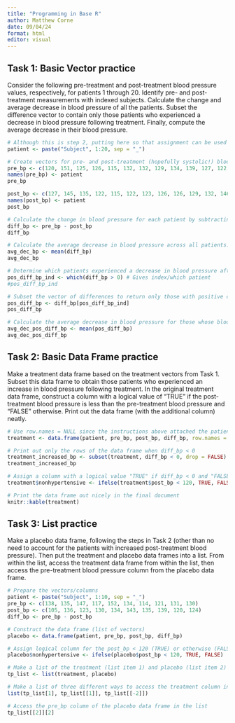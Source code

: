 ```yaml
---
title: "Programming in Base R"
author: Matthew Corne
date: 09/04/24
format: html
editor: visual
---
```


## Task 1: Basic Vector practice

Consider the following pre-treatment and post-treatment blood pressure values, respectively, for patients 1 through 20.  Identify pre- and post-treatment measurements with indexed subjects.  Calculate the change and average decrease in blood pressure of all the patients.  Subset the difference vector to contain only those patients who experienced a decrease in blood pressure following treatment.  Finally, compute the average decrease in their blood pressure.

```r
# Although this is step 2, putting here so that assignment can be used instead of having "paste..." twice
patient <- paste("Subject", 1:20, sep = "_")

# Create vectors for pre- and post-treatment (hopefully systolic!) blood pressure measurements
pre_bp <- c(120, 151, 125, 126, 115, 132, 132, 129, 134, 139, 127, 122, 127, 135, 133, 128, 147, 138, 140, 132)
names(pre_bp) <- patient
pre_bp

post_bp <- c(127, 145, 135, 122, 115, 122, 123, 126, 126, 129, 132, 146, 120, 114, 121, 120, 128, 120, 133, 115)
names(post_bp) <- patient
post_bp

# Calculate the change in blood pressure for each patient by subtracting post-treatment measurements from pre-treatment measurements.
diff_bp <- pre_bp - post_bp
diff_bp

# Calculate the average decrease in blood pressure across all patients.
avg_dec_bp <- mean(diff_bp)
avg_dec_bp

# Determine which patients experienced a decrease in blood pressure after treatment (positive change).
pos_diff_bp_ind <- which(diff_bp > 0) # Gives index/which patient
#pos_diff_bp_ind

# Subset the vector of differences to return only those with positive change
pos_diff_bp <- diff_bp[pos_diff_bp_ind]
pos_diff_bp

# Calculate the average decrease in blood pressure for those whose blood pressure decreased
avg_dec_pos_diff_bp <- mean(pos_diff_bp)
avg_dec_pos_diff_bp
```

## Task 2: Basic Data Frame practice

Make a treatment data frame based on the treatment vectors from Task 1.  Subset this data frame to obtain those patients who experienced an increase in blood pressure following treatment.  In the original treatment data frame, construct a column with a logical value of "TRUE" if the post-treatment blood pressure is less than the pre-treatment blood pressure and "FALSE" otherwise.  Print out the data frame (with the additional column) neatly.

```r
# Use row.names = NULL since the instructions above attached the patient names to the vectors, which propagates to the data frame, but want numeric row indices
treatment <- data.frame(patient, pre_bp, post_bp, diff_bp, row.names = NULL)

# Print out only the rows of the data frame when diff_bp < 0
treatment_increased_bp <- subset(treatment, diff_bp < 0, drop = FALSE)
treatment_increased_bp

# Assign a column with a logical value "TRUE" if diff_bp < 0 and "FALSE" otherwise
treatment$nonhypertensive <- ifelse(treatment$post_bp < 120, TRUE, FALSE)

# Print the data frame out nicely in the final document
knitr::kable(treatment)
```

## Task 3:  List practice

Make a placebo data frame, following the steps in Task 2 (other than no need to account for the patients with increased post-treatment blood pressure).  Then put the treatment and placebo data frames into a list.  From within the list, access the treatment data frame from within the list, then access the pre-treatment blood pressure column from the placebo data frame.

```r
# Prepare the vectors/columns
patient <- paste("Subject", 1:10, sep = "_")
pre_bp <- c(138, 135, 147, 117, 152, 134, 114, 121, 131, 130)
post_bp <- c(105, 136, 123, 130, 134, 143, 135, 139, 120, 124)
diff_bp <- pre_bp - post_bp

# Construct the data frame (list of vectors)
placebo <- data.frame(patient, pre_bp, post_bp, diff_bp)

# Assign logical column for the post_bp < 120 (TRUE) or otherwise (FALSE)
placebo$nonhypertensive <- ifelse(placebo$post_bp < 120, TRUE, FALSE)

# Make a list of the treatment (list item 1) and placebo (list item 2) data frames
tp_list <- list(treatment, placebo)

# Make a list of three different ways to access the treatment column in the list
list(tp_list[1], tp_list[[1]], tp_list[[-2]])

# Access the pre_bp column of the placebo data frame in the list
tp_list[[2]][2]
```

